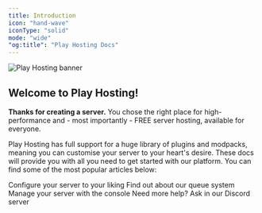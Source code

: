 ```yaml
---
title: Introduction
icon: "hand-wave"
iconType: "solid"
mode: "wide"
"og:title": "Play Hosting Docs"
---
```


![Play Hosting banner](/assets/banner.png)

## Welcome to Play Hosting!

**Thanks for creating a server.** You chose the right place for high-performance and - most importantly - FREE server hosting, available for everyone.

Play Hosting has full support for a huge library of plugins and modpacks, meaning you can customise your server to your heart's desire. These docs will provide you with all you need to get started with our platform. You can find some of the most popular articles below:

<CardGroup cols={2}>
  <Card title="Setting up your server" icon="gear" href="/minecraft/setup">
    Configure your server to your liking
  </Card>
  <Card title="Joining the queue" icon="clock" href="/minecraft/queue">
    Find out about our queue system
  </Card>
  <Card title="Using the console" icon="terminal" href="/minecraft/queue">
    Manage your server with the console
  </Card>
  <Card title="Discord" icon="discord" href="https://play.hosting/discord">
    Need more help? Ask in our Discord server
  </Card>
</CardGroup>
